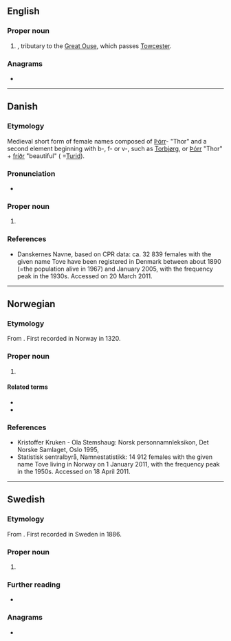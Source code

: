 {{also|tove|to've|tøve|töve|tővé}}
==English==
{{wikipedia|River Tove}}

===Proper noun===
{{en-proper noun}}

# {{place|en|river|co/Northamptonshire|cc/England}}, tributary to the [[Great Ouse]], which passes [[Towcester]].

===Anagrams===
* {{anagrams|en|a=eotv|Vote|veto|vote}}

----

==Danish==

===Etymology===
Medieval short form of {{der|da|non|-}} female names composed of [[Þórr]]- "Thor" and a second element beginning with b-, f- or v-, such as [[Torbjørg]], or [[Þórr]] "Thor" + [[fríðr]] "beautiful" ( =[[Turid]]).

===Pronunciation===
* {{IPA|da|/toːvə/|[ˈtˢoːwə]}}

===Proper noun===
{{head|da|proper noun}}

# {{given name|da|female}}

===References===
* [http://www.danskernesnavne.navneforskning.ku.dk/ ] Danskernes Navne, based on CPR data: ca. 32 839 females with the given name Tove have been registered in Denmark between about 1890 (=the population alive in 1967) and January 2005, with the frequency peak in the 1930s. Accessed on 20 March 2011.

----

==Norwegian==

===Etymology===
From {{der|no|da|Tove}}. First recorded in Norway in 1320.

===Proper noun===
{{no-proper noun}}

# {{given name|no|female}}

====Related terms====
* {{l|no|Turid}}
* {{l|no|Tuva}}

===References===
* Kristoffer Kruken - Ola Stemshaug: Norsk personnamnleksikon, Det Norske Samlaget, Oslo 1995, {{ISBN|82-521-4483-7}}
* [http://www.ssb.no/navn/ ] Statistisk sentralbyrå, Namnestatistikk: 14 912 females with the given name Tove living in Norway on 1 January 2011, with the frequency peak in the 1950s. Accessed on 18 April 2011.

----

==Swedish==

===Etymology===
From {{der|sv|da|Tove}}. First recorded in Sweden in 1886.

===Proper noun===
{{sv-proper noun|c}}

# {{given name|sv|female}}

===Further reading===
* {{pedia|Tove}}

===Anagrams===
* {{anagrams|sv|a=eotv|veto}}